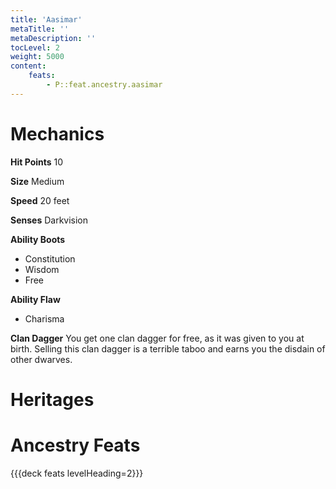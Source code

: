 ```yaml
---
title: 'Aasimar'
metaTitle: ''
metaDescription: ''
tocLevel: 2
weight: 5000
content:
    feats:
        - P::feat.ancestry.aasimar
---
```


# Mechanics

**Hit Points** 10

**Size** Medium

**Speed** 20 feet

**Senses** Darkvision

**Ability Boots**
- Constitution
- Wisdom
- Free

**Ability Flaw**
- Charisma

**Clan Dagger** You get one clan dagger for free, as it was given to you at birth. Selling this clan dagger is a terrible taboo and earns you the disdain of other dwarves.

# Heritages

# Ancestry Feats

{{{deck feats levelHeading=2}}}